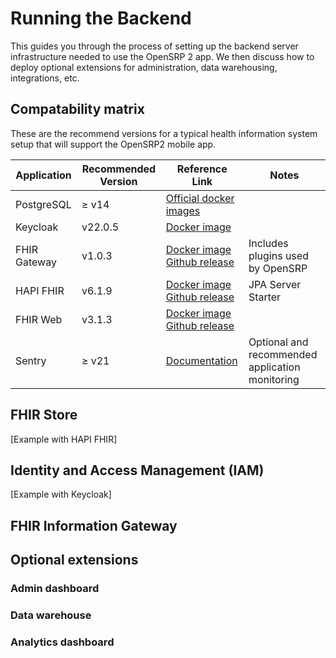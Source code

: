 # Running the Backend

This guides you through the process of setting up the backend server infrastructure needed to use the OpenSRP 2 app. We then discuss how to deploy optional extensions for administration, data warehousing, integrations, etc.

## Compatability matrix

These are the recommend versions for a typical health information system setup that will support the OpenSRP2 mobile app.

Application|Recommended Version|Reference Link|Notes
---|---|---|---
PostgreSQL|&ge; v14|[Official docker images](https://hub.docker.com/_/postgres/)
Keycloak|v22.0.5|[Docker image](https://quay.io/repository/keycloak/keycloak/manifest/sha256:bfa8852e52c279f0857fe8da239c0ad6bbd2cc07793a28a6770f7e24c1e25444)
FHIR Gateway|v1.0.3|[Docker image](https://hub.docker.com/layers/onaio/fhir-gateway-plugin/v1.0.3/images/sha256-bb03a9aa4f501072fd913f5d81c9d66b8a1298b4060da4573baf63656266b8f1?context=explore)<br/>[Github release]( https://github.com/onaio/fhir-gateway-plugin/releases/tag/v1.0.3)|Includes plugins used by OpenSRP
HAPI FHIR|v6.1.9|[Docker image](https://hub.docker.com/layers/onaio/fhir-gateway-plugin/v1.0.3/images/sha256-bb03a9aa4f501072fd913f5d81c9d66b8a1298b4060da4573baf63656266b8f1?context=explore)<br/>[Github release](https://github.com/onaio/fhir-gateway-plugin/releases/tag/v1.0.3)|JPA Server Starter
FHIR Web|v3.1.3|[Docker image](https://hub.docker.com/layers/opensrp/web/v3.1.3/images/sha256-48d0ec2aafb0ec2dc7c79dc0f3fbcb55b4802e04c4d836449c8fb46217287afe?context=explore)<br/>[Github release](https://github.com/onaio/fhir-web/releases/tag/v3.1.3)
Sentry|&ge; v21|[Documentation](https://github.com/getsentry/self-hosted/tree/master?tab=readme-ov-file)|Optional and recommended application monitoring

## FHIR Store

[Example with HAPI FHIR]

## Identity and Access Management (IAM)

[Example with Keycloak]

## FHIR Information Gateway

## Optional extensions

### Admin dashboard

### Data warehouse

### Analytics dashboard
